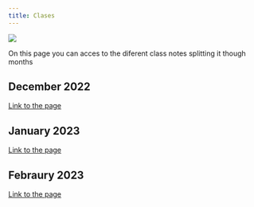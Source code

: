 ```yaml
---
title: Clases 
---
```

![](../img/clases.png){fig-align="center"}

::: {.callout-note}
On this page you can acces to the diferent class notes splitting it though months
:::

## December 2022
[Link to the page](/class_notes/december.qmd)

## January 2023
[Link to the page](/class_notes/january.qmd)

## Febraury 2023
[Link to the page](/class_notes/febraury.qmd)